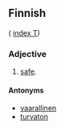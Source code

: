 ==Finnish==
( [[Wiktionary:Finnish_index_t|index T]])

===Adjective===

# [[safe]].

====Antonyms====

* [[vaarallinen]]
* [[turvaton]]